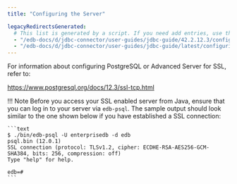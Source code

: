 ```yaml
---
title: "Configuring the Server"

legacyRedirectsGenerated:
  # This list is generated by a script. If you need add entries, use the `legacyRedirects` key.
  - "/edb-docs/d/jdbc-connector/user-guides/jdbc-guide/42.2.12.3/configuring_the_server.html"
  - "/edb-docs/d/jdbc-connector/user-guides/jdbc-guide/latest/configuring_the_server.html"
---
```


<div id="configuring_the_server" class="registered_link"></div>

For information about configuring PostgreSQL or Advanced Server for SSL, refer to:

 <https://www.postgresql.org/docs/12.3/ssl-tcp.html>

!!! Note
    Before you access your SSL enabled server from Java, ensure that you can log in to your server via `edb-psql`. The sample output should look similar to the one shown below if you have established a SSL connection:

    ```text
    $ ./bin/edb-psql -U enterprisedb -d edb
    psql.bin (12.0.1)
    SSL connection (protocol: TLSv1.2, cipher: ECDHE-RSA-AES256-GCM-SHA384, bits: 256, compression: off)
    Type "help" for help.

    edb=#
    ```
